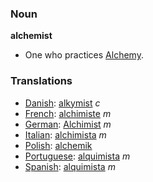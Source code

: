 === Noun ===

'''alchemist'''

* One who practices [[Alchemy]].

===Translations===

*[[Danish]]: [[alkymist]] ''c''
*[[French]]: [[alchimiste]] ''m''
*[[German]]: [[Alchimist]] ''m''
*[[Italian]]: [[alchimista]] ''m''
*[[Polish]]: [[alchemik]]
*[[Portuguese]]: [[alquimista]] ''m''
*[[Spanish]]: [[alquimista]] ''m''